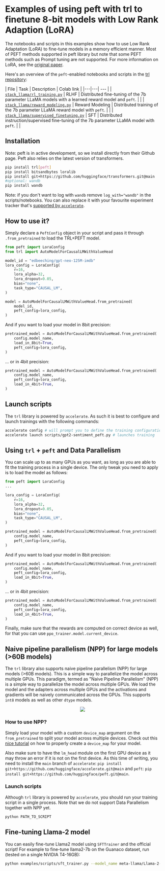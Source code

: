 # Examples of using peft with trl to finetune 8-bit models with Low Rank Adaption (LoRA)

The notebooks and scripts in this examples show how to use Low Rank Adaptation (LoRA) to fine-tune models in a memory efficient manner. Most of PEFT methods supported in peft library but note that some PEFT methods such as Prompt tuning are not supported.
For more information on LoRA, see the [original paper](https://arxiv.org/abs/2106.09685).

Here's an overview of the `peft`-enabled notebooks and scripts in the [trl repository](https://github.com/lvwerra/trl/tree/main/examples):

| File | Task | Description | Colab link |
|---|---| --- |
| [`stack_llama/rl_training.py`](https://github.com/lvwerra/trl/blob/main/examples/research_projects/stack_llama/scripts/rl_training.py) | RLHF | Distributed fine-tuning of the 7b parameter LLaMA models with a learned reward model and `peft`. |  |
| [`stack_llama/reward_modeling.py`](https://github.com/lvwerra/trl/blob/main/examples/research_projects/stack_llama/scripts/reward_modeling.py) | Reward Modeling | Distributed training of the 7b parameter LLaMA reward model with `peft`. |  |
| [`stack_llama/supervised_finetuning.py`](https://github.com/lvwerra/trl/blob/main/examples/research_projects/stack_llama/scripts/supervised_finetuning.py) | SFT | Distributed instruction/supervised fine-tuning of the 7b parameter LLaMA model with `peft`. |  |

## Installation
Note: peft is in active development, so we install directly from their Github page.
Peft also relies on the latest version of transformers. 

```bash
pip install trl[peft]
pip install bitsandbytes loralib
pip install git+https://github.com/huggingface/transformers.git@main
#optional: wandb
pip install wandb
```

Note: if you don't want to log with `wandb` remove `log_with="wandb"` in the scripts/notebooks. You can also replace it with your favourite experiment tracker that's [supported by `accelerate`](https://huggingface.co/docs/accelerate/usage_guides/tracking).

## How to use it?

Simply declare a `PeftConfig` object in your script and pass it through `.from_pretrained` to load the TRL+PEFT model. 

```python
from peft import LoraConfig
from trl import AutoModelForCausalLMWithValueHead

model_id = "edbeeching/gpt-neo-125M-imdb"
lora_config = LoraConfig(
    r=16,
    lora_alpha=32,
    lora_dropout=0.05,
    bias="none",
    task_type="CAUSAL_LM",
)

model = AutoModelForCausalLMWithValueHead.from_pretrained(
    model_id, 
    peft_config=lora_config,
)
```
And if you want to load your model in 8bit precision:
```python
pretrained_model = AutoModelForCausalLMWithValueHead.from_pretrained(
    config.model_name, 
    load_in_8bit=True,
    peft_config=lora_config,
)
```
... or in 4bit precision:
```python
pretrained_model = AutoModelForCausalLMWithValueHead.from_pretrained(
    config.model_name, 
    peft_config=lora_config,
    load_in_4bit=True,
)
```


## Launch scripts

The `trl` library is powered by `accelerate`. As such it is best to configure and launch trainings with the following commands:

```bash
accelerate config # will prompt you to define the training configuration
accelerate launch scripts/gpt2-sentiment_peft.py # launches training
```

## Using `trl` + `peft` and Data Parallelism

You can scale up to as many GPUs as you want, as long as you are able to fit the training process in a single device. The only tweak you need to apply is to load the model as follows:
```python
from peft import LoraConfig
...

lora_config = LoraConfig(
    r=16,
    lora_alpha=32,
    lora_dropout=0.05,
    bias="none",
    task_type="CAUSAL_LM",
)

pretrained_model = AutoModelForCausalLMWithValueHead.from_pretrained(
    config.model_name, 
    peft_config=lora_config,
)
```
And if you want to load your model in 8bit precision:
```python
pretrained_model = AutoModelForCausalLMWithValueHead.from_pretrained(
    config.model_name, 
    peft_config=lora_config,
    load_in_8bit=True,
)
```
... or in 4bit precision:
```python
pretrained_model = AutoModelForCausalLMWithValueHead.from_pretrained(
    config.model_name, 
    peft_config=lora_config,
    load_in_4bit=True,
)
```
Finally, make sure that the rewards are computed on correct device as well, for that you can use `ppo_trainer.model.current_device`.

## Naive pipeline parallelism (NPP) for large models (>60B models)

The `trl` library also supports naive pipeline parallelism (NPP) for large models (>60B models). This is a simple way to parallelize the model across multiple GPUs. 
This paradigm, termed as "Naive Pipeline Parallelism" (NPP) is a simple way to parallelize the model across multiple GPUs. We load the model and the adapters across multiple GPUs and the activations and gradients will be naively communicated across the GPUs. This supports `int8` models as well as other `dtype` models.

<div style="text-align: center">
<img src="https://huggingface.co/datasets/trl-internal-testing/example-images/resolve/main/images/trl-npp.png">
</div>

### How to use NPP?

Simply load your model with a custom `device_map` argument on the `from_pretrained` to split your model across multiple devices. Check out this [nice tutorial](https://github.com/huggingface/blog/blob/main/accelerate-large-models.md) on how to properly create a `device_map` for your model. 
 
Also make sure to have the `lm_head` module on the first GPU device as it may throw an error if it is not on the first device. As this time of writing, you need to install the `main` branch of `accelerate`: `pip install git+https://github.com/huggingface/accelerate.git@main` and `peft`: `pip install git+https://github.com/huggingface/peft.git@main`.

### Launch scripts

Although `trl` library is powered by `accelerate`, you should run your training script in a single process. Note that we do not support Data Parallelism together with NPP yet.

```bash
python PATH_TO_SCRIPT
```

## Fine-tuning Llama-2 model

You can easily fine-tune Llama2 model using `SFTTrainer` and the official script! For example to fine-tune llama2-7b on the Guanaco dataset, run (tested on a single NVIDIA T4-16GB):

```bash
python examples/scripts/sft_trainer.py --model_name meta-llama/Llama-2-7b-hf --dataset_name timdettmers/openassistant-guanaco --load_in_4bit --use_peft --batch_size 4 --gradient_accumulation_steps 2
```
